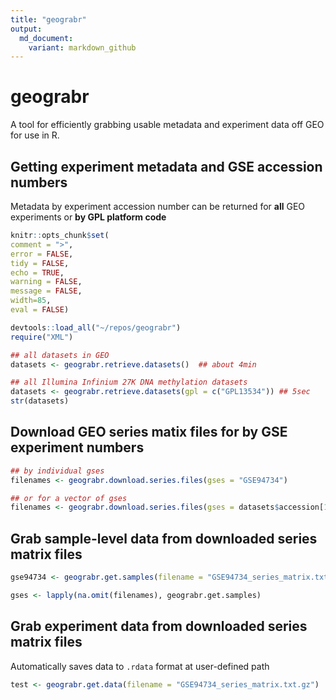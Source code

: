 ```yaml
---
title: "geograbr"
output:
  md_document:
    variant: markdown_github	
---
```


# geograbr

A tool for efficiently grabbing usable metadata and experiment data off GEO for use in R.

## Getting experiment metadata and GSE accession numbers

Metadata by experiment accession number can be returned for **all** GEO experiments or **by GPL platform code**

```r
knitr::opts_chunk$set(
comment = ">",
error = FALSE,
tidy = FALSE,
echo = TRUE, 
warning = FALSE, 
message = FALSE,
width=85,
eval = FALSE)
```

```r
devtools::load_all("~/repos/geograbr")
require("XML")
```

```r
## all datasets in GEO
datasets <- geograbr.retrieve.datasets()  ## about 4min
```
```r
## all Illumina Infinium 27K DNA methylation datasets
datasets <- geograbr.retrieve.datasets(gpl = c("GPL13534")) ## 5sec
str(datasets)
```


## Download GEO series matix files for by GSE experiment numbers

```r
## by individual gses
filenames <- geograbr.download.series.files(gses = "GSE94734")

## or for a vector of gses
filenames <- geograbr.download.series.files(gses = datasets$accession[1:6])
```

## Grab sample-level data from downloaded series matrix files

```r

gse94734 <- geograbr.get.samples(filename = "GSE94734_series_matrix.txt.gz")

gses <- lapply(na.omit(filenames), geograbr.get.samples)

```

## Grab experiment data from downloaded series matrix files

Automatically saves data to `.rdata` format at user-defined path

```r
test <- geograbr.get.data(filename = "GSE94734_series_matrix.txt.gz")
```
